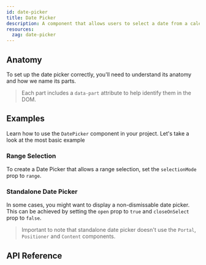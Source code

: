 ```yaml
---
id: date-picker
title: Date Picker
description: A component that allows users to select a date from a calendar.
resources:
  zag: date-picker
---
```



<ComponentPreview />

## Anatomy

To set up the date picker correctly, you'll need to understand its anatomy and
how we name its parts.

> Each part includes a `data-part` attribute to help identify them in the DOM.

<Anatomy id="date-picker" />

## Examples

Learn how to use the `DatePicker` component in your project. Let's take a look
at the most basic example

<Story id="Basic" />


### Range Selection

To create a Date Picker that allows a range selection, set the `selectionMode`
prop to `range`.

<Story id="Range" />

### Standalone Date Picker

In some cases, you might want to display a non-dismissable date picker. This can
be achieved by setting the `open` prop to `true` and `closeOnSelect` prop to
`false`.

> Important to note that standalone date picker doesn't use the `Portal`,
> `Positioner` and `Content` components.

<Story id="Standalone" />

## API Reference

<ComponentTypes id="date-picker" />
